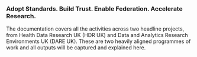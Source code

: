 
<div style={{ display: "flex", flexDirection: "column", alignItems: "center", paddingTop: "2rem" }}>

  ### Adopt Standards. Build Trust. Enable Federation. Accelerate Research.
</div>
The documentation covers all the activities across two headline projects, from Health Data Research UK (HDR UK) and
Data and Analytics Research Environments UK (DARE UK). These are two heavily aligned programmes of work and all outputs
will be captured and explained here.

